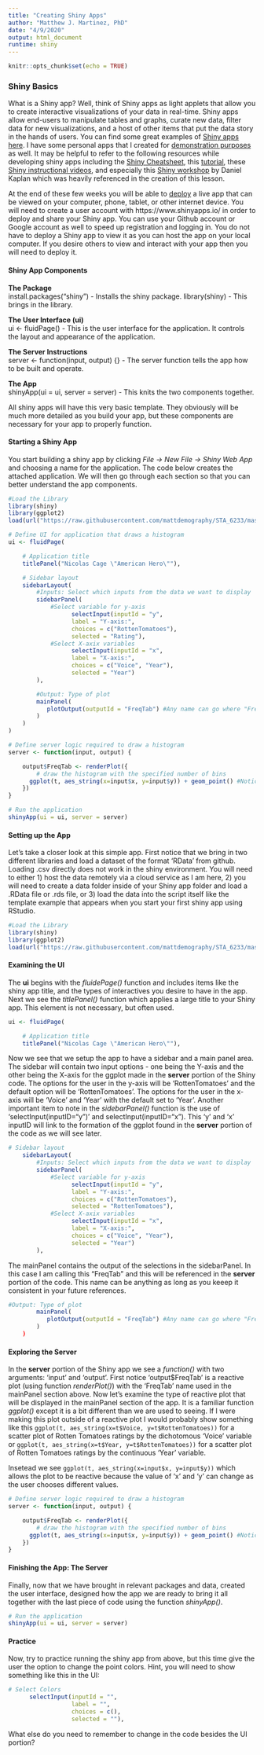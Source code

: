 ```yaml
---
title: "Creating Shiny Apps"
author: "Matthew J. Martinez, PhD"
date: "4/9/2020"
output: html_document
runtime: shiny
---
```


```r
knitr::opts_chunk$set(echo = TRUE)
```

### Shiny Basics

What is a Shiny app? Well, think of Shiny apps as light applets that allow you to create interactive visualizations of your data in real-time. Shiny apps allow end-users to manipulate tables and graphs, curate new data, filter data for new visualizations, and a host of other items that put the data story in the hands of users. You can find some great examples of [Shiny apps here](https://shiny.rstudio.com/gallery/). I have some personal apps that I created for [demonstration purposes](https://matthew-j-martinez.shinyapps.io/Organizations_Test_Data/) as well. It may be helpful to refer to the following resources while developing shiny apps including the [Shiny Cheatsheet](https://shiny.rstudio.com/images/shiny-cheatsheet.pdf), this [tutorial](https://shiny.rstudio.com/tutorial/), these [Shiny instructional videos](https://resources.rstudio.com/shiny-2), and especially this [Shiny workshop](https://github.com/mattdemography/shinymark) by Daniel Kaplan which was heavily referenced in the creation of this lesson.

At the end of these few weeks you will be able to [deploy](https://www.shinyapps.io/) a live app that can be viewed on your computer, phone, tablet, or other internet device. You will need to create a user account with https://www.shinyapps.io/ in order to deploy and share your Shiny app. You can use your Github account or Google account as well to speed up registration and logging in. You do not have to deploy a Shiny app to view it as you can host the app on your local computer. If you desire others to view and interact with your app then you will need to deploy it.  

#### **Shiny App Components**  
**The Package**  
install.packages("shiny") - Installs the shiny package.
library(shiny) - This brings in the library.

**The User Interface (ui)**  
ui <- fluidPage() - This is the user interface for the application. It controls the layout and appearance of the application.

**The Server Instructions**  
server <- function(input, output) {} - The server function tells the app how to be built and operate.

**The App**  
shinyApp(ui = ui, server = server) - This knits the two components together.

All shiny apps will have this very basic template. They obviously will be much more detailed as you build your app, but these components are necessary for your app to properly function.

#### **Starting a Shiny App**  
You start building a shiny app by clicking *File -> New File -> Shiny Web App* and choosing a name for the application. The code below creates the attached application. We will then go through each section so that you can better understand the app components.


```r
#Load the Library
library(shiny)
library(ggplot2)
load(url("https://raw.githubusercontent.com/mattdemography/STA_6233/master/Data/nic-cage.RData"))

# Define UI for application that draws a histogram
ui <- fluidPage(

    # Application title
    titlePanel("Nicolas Cage \"American Hero\""),

    # Sidebar layout
    sidebarLayout(
        #Inputs: Select which inputs from the data we want to display
        sidebarPanel(
            #Select variable for y-axis
                  selectInput(inputId = "y", 
                  label = "Y-axis:",
                  choices = c("RottenTomatoes"), 
                  selected = "Rating"),
            #Select X-axix variables
                  selectInput(inputId = "x", 
                  label = "X-axis:",
                  choices = c("Voice", "Year"), 
                  selected = "Year")
        ),

        #Output: Type of plot
        mainPanel(
           plotOutput(outputId = "FreqTab") #Any name can go where "FreqTab" is, but be sure to keep it consistent with name in output$FreqTab in the server section
        )
    )
)

# Define server logic required to draw a histogram
server <- function(input, output) {

    output$FreqTab <- renderPlot({
        # draw the histogram with the specified number of bins
      ggplot(t, aes_string(x=input$x, y=input$y)) + geom_point() #Notice the difference between the ggplots
    })
}

# Run the application 
shinyApp(ui = ui, server = server)

```
#### **Setting up the App **  

Let's take a closer look at this simple app. First notice that we bring in two different libraries and load a dataset of the format 'RData' from github. Loading .csv directly does not work in the shiny environment. You will need to either 1) host the data remotely via a cloud service as I am here, 2) you will need to create a data folder inside of your Shiny app folder and load a .RData file or .rds file, or 3) load the data into the script itself like the template example that appears when you start your first shiny app using RStudio.

```r

#Load the Library
library(shiny)
library(ggplot2)
load(url("https://raw.githubusercontent.com/mattdemography/STA_6233/master/Data/nic-cage.RData"))
```
  
#### **Examining the UI**
  
The **ui** begins with the *fluidePage()* function and includes items like the shiny app title, and the types of interactives you desire to have in the app. Next we see the *titlePanel()* function which applies a large title to your Shiny app. This element is not necessary, but often used.

```r

ui <- fluidPage(

    # Application title
    titlePanel("Nicolas Cage \"American Hero\""),
```    
  
Now we see that we setup the app to have a sidebar and a main panel area. The sidebar will contain two input options - one being the Y-axis and the other being the X-axis for the ggplot made in the **server** portion of the Shiny code. The options for the user in the y-axis will be 'RottenTomatoes' and the default option will be 'RottenTomatoes'. The options for the user in the x-axis will be 'Voice' and 'Year' with the default set to 'Year'. Another important item to note in the *sidebarPanel()* function is the use of 'selectInput(inputID="y")' and selectInput(inputID="x"). This 'y' and 'x' inputID will link to the formation of the ggplot found in the **server** portion of the code as we will see later. 

```r
# Sidebar layout
    sidebarLayout(
        #Inputs: Select which inputs from the data we want to display
        sidebarPanel(
            #Select variable for y-axis
                  selectInput(inputId = "y", 
                  label = "Y-axis:",
                  choices = c("RottenTomatoes"), 
                  selected = "RottenTomatoes"),
            #Select X-axix variables
                  selectInput(inputId = "x", 
                  label = "X-axis:",
                  choices = c("Voice", "Year"), 
                  selected = "Year")
        ),
```

The mainPanel contains the output of the selections in the sidebarPanel. In this case I am calling this "FreqTab" and this will be referenced in the **server** portion of the code. This name can be anything as long as you keeep it consistent in your future references.

```r
#Output: Type of plot
        mainPanel(
           plotOutput(outputId = "FreqTab") #Any name can go where "FreqTab" is, but be sure to keep it consistent with name in output$FreqTab in the server section
        )
    )
```
  
#### **Exploring the Server**
  
In the **server** portion of the Shiny app we see a *function()* with two arguments: 'input' and 'output'. First notice 'output\$FreqTab' is a reactive plot (using function *renderPlot()*) with the 'FreqTab' name used in the mainPanel section above. Now let's examine the type of reactive plot that will be displayed in the mainPanel section of the app. It is a familiar function *ggplot()* except it is a bit different than we are used to seeing. If I were making this plot outside of a reactive plot I would probably show something like this
`ggplot(t, aes_string(x=t$Voice, y=t$RottenTomatoes))` for a scatter plot of Rotten Tomatoes ratings by the dichotomous 'Voice' variable or `ggplot(t, aes_string(x=t$Year, y=t$RottenTomatoes))` for a scatter plot of Rotten Tomatoes ratings by the continuous 'Year' variable.  

Insetead we see `ggplot(t, aes_string(x=input$x, y=input$y))` which allows the plot to be reactive because the value of 'x' and 'y' can change as the user chooses different values.

```r
# Define server logic required to draw a histogram
server <- function(input, output) {

    output$FreqTab <- renderPlot({
        # draw the histogram with the specified number of bins
      ggplot(t, aes_string(x=input$x, y=input$y)) + geom_point() #Notice the difference between the ggplots
    })
}
```

#### **Finishing the App: The Server**

Finally, now that we have brought in relevant packages and data, created the user interface, designed how the app we are ready to bring it all together with the last piece of code using the function *shinyApp()*.

```r

# Run the application 
shinyApp(ui = ui, server = server)

```


#### **Practice**
  
Now, try to practice running the shiny app from above, but this time give the user the option to change the point colors. Hint, you will need to show something like this in the UI:
```r
 
# Select Colors
      selectInput(inputId = "", 
                  label = "",
                  choices = c(), 
                  selected = ""),
```
  
What else do you need to remember to change in the code besides the UI portion?
